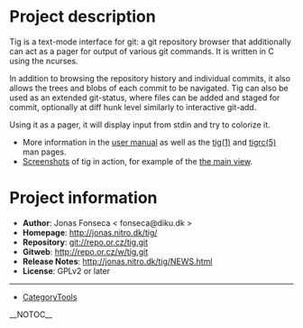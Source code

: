 = Project description =
Tig is a text-mode interface for git: a git repository browser that additionally can act as a pager for output of various git commands. It is written in C using the ncurses.

In addition to browsing the repository history and individual commits, it also allows the trees and blobs of each commit to be navigated. Tig can also be used as an extended git-status, where files can be added and staged for commit, optionally at diff hunk level similarly to interactive git-add.

Using it as a pager, it will display input from stdin and try to colorize it.

* More information in the [[http://jonas.nitro.dk/tig/manual.html|user manual]] as well as the [[http://jonas.nitro.dk/tig/tig.1.html|tig(1)]] and [[http://jonas.nitro.dk/tig/tigrc.5.html|tigrc(5)]] man pages.
* [[http://jonas.nitro.dk/tig/screenshots/|Screenshots]] of tig in action, for example of the [[http://jonas.nitro.dk/tig/screenshots/main-view.png|the main view]].
= Project information =
* <b>Author</b>: Jonas Fonseca < fonseca@diku.dk >
* <b>Homepage</b>: http://jonas.nitro.dk/tig/
* <b>Repository</b>: git://repo.or.cz/tig.git
* <b>Gitweb</b>: http://repo.or.cz/w/tig.git
* <b>Release Notes</b>: http://jonas.nitro.dk/tig/NEWS.html
* <b>License</b>: GPLv2 or later
----
* [[CategoryTools]]

__NOTOC__